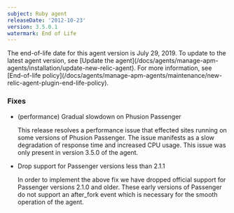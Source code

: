 ```yaml
---
subject: Ruby agent
releaseDate: '2012-10-23'
version: 3.5.0.1
watermark: End of Life
---
```


<Callout variant="important">
  The end-of-life date for this agent version is July 29, 2019. To update to the latest agent version, see [Update the agent](/docs/agents/manage-apm-agents/installation/update-new-relic-agent). For more information, see [End-of-life policy](/docs/agents/manage-apm-agents/maintenance/new-relic-agent-plugin-end-life-policy).
</Callout>

### Fixes

* (performance) Gradual slowdown on Phusion Passenger

  This release resolves a performance issue that effected sites running on some versions of Phusion Passenger. The issue manifests as a slow degradation of response time and increased CPU usage. This issue was only present in version 3.5.0 of the agent.
* Drop support for Passenger versions less than 2.1.1

  In order to implement the above fix we have dropped official support for Passenger versions 2.1.0 and older. These early versions of Passenger do not support an after_fork event which is necessary for the smooth operation of the agent.
